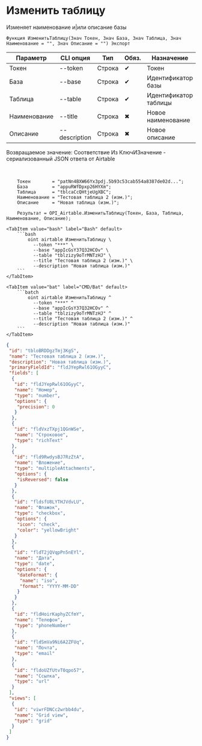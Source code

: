 ﻿---
sidebar_position: 2
description: Изменить таблицу и другие функции для работы с Airtable в Открытом пакете интеграций - бесплатной open-source библиотеке интеграций для 1С:Предприятие 8, OneScript и CLI
keywords: [1C, 1С, 1С:Предприятие, 1С:Предприятие 8.3, API, Интеграция, Сервисы, Обмен, OneScript, CLI, Airtable]
---


# Изменить таблицу
 Изменяет наименование и|или описание базы



`Функция ИзменитьТаблицу(Знач Токен, Знач База, Знач Таблица, Знач Наименование = "", Знач Описание = "") Экспорт`

  | Параметр | CLI опция | Тип | Обяз. | Назначение |
  |-|-|-|-|-|
  | Токен | --token | Строка | &#x2714; | Токен |
  | База | --base | Строка | &#x2714; | Идентификатор базы |
  | Таблица | --table | Строка | &#x2714; | Идентификатор таблицы |
  | Наименование | --title | Строка | &#x2716; | Новое наименование |
  | Описание | --description | Строка | &#x2716; | Новое описание |

  
  Возвращаемое значение:   Соответствие Из КлючИЗначение - сериализованный JSON ответа от Airtable

<br/>



```bsl title="Пример использования для 1С:Предприятие/OneScript"
    Токен        = "patNn4BXW66Yx3pdj.5b93c53cab554a8387de02d...";
    База         = "appuRWfDpxp26HYXm";
    Таблица      = "tblcaCcQHtjeUgXBC";
    Наименование = "Тестовая таблица 2 (изм.)";
    Описание     = "Новая таблица (изм.)";

    Результат = OPI_Airtable.ИзменитьТаблицу(Токен, База, Таблица, Наименование, Описание);
```
    

 <Tabs>
  
    <TabItem value="bash" label="Bash" default>
        ```bash
            oint airtable ИзменитьТаблицу \
              --token "***" \
              --base "appIcGsY37Q32HCOv" \
              --table "tblzizy9oTrMNTzHJ" \
              --title "Тестовая таблица 2 (изм.)" \
              --description "Новая таблица (изм.)"
        ```
    </TabItem>
  
    <TabItem value="bat" label="CMD/Bat" default>
        ```batch
            oint airtable ИзменитьТаблицу ^
              --token "***" ^
              --base "appIcGsY37Q32HCOv" ^
              --table "tblzizy9oTrMNTzHJ" ^
              --title "Тестовая таблица 2 (изм.)" ^
              --description "Новая таблица (изм.)"
        ```
    </TabItem>
</Tabs>


```json title="Результат"
{
 "id": "tbloBRDDgzTmj3KgS",
 "name": "Тестовая таблица 2 (изм.)",
 "description": "Новая таблица (изм.)",
 "primaryFieldId": "fldJYepRwl61OGyyC",
 "fields": [
  {
   "id": "fldJYepRwl61OGyyC",
   "name": "Номер",
   "type": "number",
   "options": {
    "precision": 0
   }
  },
  {
   "id": "fldVxzTXpj1QGnWSe",
   "name": "Строковое",
   "type": "richText"
  },
  {
   "id": "fld9RwdysBJ7RzZtA",
   "name": "Вложение",
   "type": "multipleAttachments",
   "options": {
    "isReversed": false
   }
  },
  {
   "id": "fldsfU8LYTHJVdvLU",
   "name": "Флажок",
   "type": "checkbox",
   "options": {
    "icon": "check",
    "color": "yellowBright"
   }
  },
  {
   "id": "fldT2jQVqpPn5nEYl",
   "name": "Дата",
   "type": "date",
   "options": {
    "dateFormat": {
     "name": "iso",
     "format": "YYYY-MM-DD"
    }
   }
  },
  {
   "id": "fldHoirKaphyZCfmY",
   "name": "Телефон",
   "type": "phoneNumber"
  },
  {
   "id": "fldSmVa9Ni6A2ZFUq",
   "name": "Почта",
   "type": "email"
  },
  {
   "id": "fldoUZfUtvT0qpo57",
   "name": "Ссылка",
   "type": "url"
  }
 ],
 "views": [
  {
   "id": "viwrFDNCc2wrbb4du",
   "name": "Grid view",
   "type": "grid"
  }
 ]
}
```
